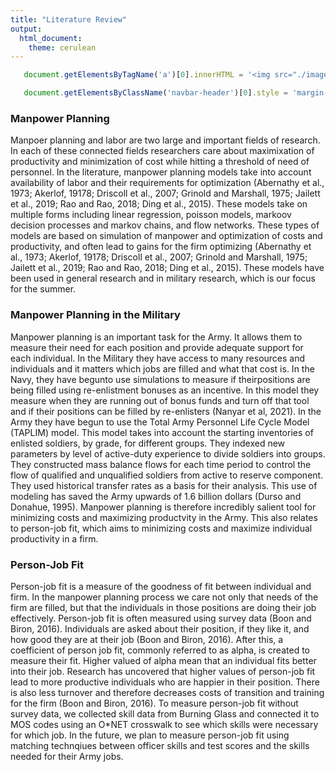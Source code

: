 ```yaml
---
title: "Literature Review"
output: 
  html_document:
    theme: cerulean
---
```

```js

   document.getElementsByTagName('a')[0].innerHTML = '<img src="./images/DSPG_white-01.png" width="120px" />'

   document.getElementsByClassName('navbar-header')[0].style = 'margin-top:-10px;'

```


### Manpower Planning
Manpoer planning and labor are two large and important fields of research. In each of these connected fields researchers care about maximixation of productivity and minimization of cost while hitting a threshold of need of personnel. In the literature, manpower planning models take into account availability of labor and their requirements for optimization (Abernathy et al., 1973; Akerlof, 19178; Driscoll et al., 2007; Grinold and Marshall, 1975; Jailett et al., 2019; Rao and Rao, 2018; Ding et al., 2015). These models take on multiple forms including linear regression, poisson models, markoov decision processes and markov chains, and flow networks. These types of models are based on simulation of manpower and optimization of costs and productivity, and often lead to gains for the firm optimizing (Abernathy et al., 1973; Akerlof, 19178; Driscoll et al., 2007; Grinold and Marshall, 1975; Jailett et al., 2019; Rao and Rao, 2018; Ding et al., 2015). These models have been used in general research and in military research, which is our focus for the summer.

### Manpower Planning in the Military
Manpower planning is an important task for the Army. It allows them to measure their need for each position and provide adequate support for each individual. In the Military they have access to many resources and individuals and it matters which jobs are filled and what that cost is. In the Navy, they have begunto use simulations to measure if theirpositions are being filled using re-enlistment bonuses as an incentive. In this  model they measure when they are running out of bonus funds and turn off that tool and if their positions can be filled by re-enlisters (Nanyar et al, 2021). In the Army they have begun to use the Total Army Personnel Life Cycle Model (TAPLIM) model. This model takes into account the starting inventories of enlisted soldiers, by grade, for different groups. They indexed new parameters by level of active-duty experience to divide soldiers into groups. They constructed mass balance flows for each time period to control the flow of qualified and unqualified soldiers from active to reserve component. They used historical transfer rates as a basis for their analysis. This use of modeling has saved the Army upwards of 1.6 billion dollars (Durso and Donahue, 1995). Manpower planning is therefore incredibly salient tool for minimizing costs and maximizing productvity in the Army. This also relates to person-job fit, which aims to minimizing costs and maximize individual productivity in a firm. 

### Person-Job Fit
Person-job fit is a measure of the goodness of fit between individual and firm. In the manpower planning process we care not only that needs of the firm are filled, but that the individuals in those positions are doing their job effectively. Person-job fit is often measured using survey data (Boon and Biron, 2016). Individuals are asked about their position, if they like it, and how good they are at their job (Boon and Biron, 2016). After this, a coefficient of person job fit, commonly referred to as alpha, is created to measure their fit. Higher valued of alpha mean that an individual fits better into their job. Research has uncovered that higher values of person-job fit lead to more productive individuals who are happier in their position. There is also less turnover and therefore decreases costs of transition and training for the firm (Boon and Biron, 2016). To measure person-job fit without survey data, we collected skill data from Burning Glass and connected it to MOS codes using an O*NET crosswalk to see which skills were necessary for which job. In the future, we plan to measure person-job fit using matching technqiues between officer skills and test scores and the skills needed for their Army jobs.
